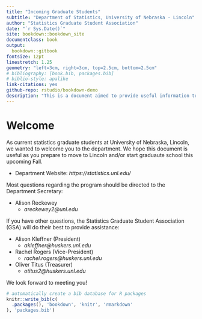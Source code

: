 ```yaml
--- 
title: "Incoming Graduate Students"
subtitle: "Department of Statistics, University of Nebraska - Lincoln"
author: "Statistics Graduate Student Association"
date: "`r Sys.Date()`"
site: bookdown::bookdown_site
documentclass: book
output: 
  bookdown::gitbook
fontsize: 12pt
linestretch: 1.25
geometry: "left=3cm, right=3cm, top=2.5cm, bottom=2.5cm"
# bibliography: [book.bib, packages.bib]
# biblio-style: apalike
link-citations: yes
github-repo: rstudio/bookdown-demo
description: "This is a document aimed to provide useful information to incoming graduate students in the Department of Statistics at University of Nebraska - Lincoln."
---
```


# Welcome

As current statistics graduate students at University of Nebraska, Lincoln, we wanted to welcome you to the department. We hope this document is useful as you prepare to move to Lincoln and/or start graduaute school this upcoming Fall. 

- Department Website: *https://statistics.unl.edu/*

Most questions regarding the program should be directed to the Department Secretary:

- Alison Reckewey
    - *areckewey2@unl.edu*

If you have other questions, the Statistics Graduate Student Association (GSA) will do their best to provide assistance: 

- Alison Kleffner (President)
    - *akleffner@huskers.unl.edu*
- Rachel Rogers (Vice-President)
    - *rachel.rogers@huskers.unl.edu*
- Oliver Titus (Treasurer)
    - *otitus2@huskers.unl.edu*

We look forward to meeting you!

```r
# automatically create a bib database for R packages
knitr::write_bib(c(
  .packages(), 'bookdown', 'knitr', 'rmarkdown'
), 'packages.bib')
```
